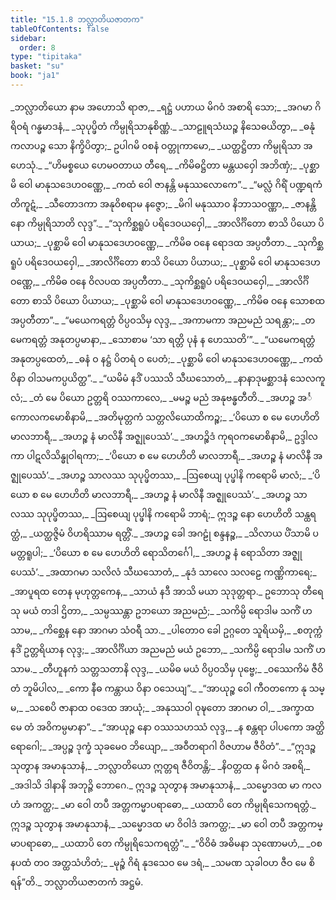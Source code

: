 ```yaml
---
title: "15.1.8 ဘလ္လာတိယဇာတက"
tableOfContents: false
sidebar:
  order: 8
type: "tipitaka"
basket: "su"
book: "ja1"
---
```



<DynamicBreadcrumb />

<Division number="186" book="ja1" e="ch" v="22" p="330">

<Paragraph number="3045" type="verses" book="ja1">
_ဘလ္လာတိယော နာမ အဟောသိ ရာဇာ,_  
_ရဋ္ဌံ ပဟာယ မိဂဝံ အစာရိ သော;_  
_အဂမာ ဂိရိဝရံ ဂန္ဓမာဒနံ,_  
_သုပုပ္ဖိတံ ကိမ္ပုရိသာနုစိဏ္ဏံ._  

</Paragraph>

</Division>
<Division number="187" book="ja1" e="ch" v="22" p="330">

<Paragraph number="3046" type="verses" book="ja1">
_သာဠူရသံဃဉ္စ နိသေဓယိတွာ,_  
_ဓနုံ ကလာပဉ္စ သော နိက္ခိပိတွာ;_  
ဥပါဂမိ ဝစနံ ဝတ္တုကာမော,_  
_ယတ္ထဋ္ဌိတာ ကိမ္ပုရိသာ အဟေသုံ._  

</Paragraph>

</Division>
<Division number="188" book="ja1" e="ch" v="22" p="330">

<Paragraph number="3047" type="verses" book="ja1">
_“ဟိမစ္စယေ ဟေမဝတာယ တီရေ,_  
_ကိမိဓဋ္ဌိတာ မန္တယဝှေါ အဘိဏှံ;_  
_ပုစ္ဆာမိ ဝေါ မာနုသဒေဟဝဏ္ဏေ,_  
_ကထံ ဝေါ ဇာနန္တိ မနုဿလောကေ”._  

</Paragraph>

</Division>
<Division number="189" book="ja1" e="ch" v="22" p="331">

<Paragraph number="3048" type="verses" book="ja1">
_“မလ္လံ ဂိရိံ ပဏ္ဍရကံ တိကူဋံ,_  
_သီတောဒကာ အနုဝိစရာမ နဇ္ဇော;_  
_မိဂါ မနုဿာဝ နိဘာသဝဏ္ဏာ,_  
_ဇာနန္တိ နော ကိမ္ပုရိသာတိ လုဒ္ဒ”._  

</Paragraph>

</Division>
<Division number="190" book="ja1" e="ch" v="22" p="331">

<Paragraph number="3049" type="verses" book="ja1">
_“သုကိစ္ဆရူပံ ပရိဒေဝယဝှေါ,_  
_အာလိင်္ဂိတော စာသိ ပိယော ပိယာယ;_  
_ပုစ္ဆာမိ ဝေါ မာနုသဒေဟဝဏ္ဏေ,_  
_ကိမိဓ ဝနေ ရောဒထ အပ္ပတီတာ._  

</Paragraph>

</Division>
<Division number="191" book="ja1" e="ch" v="22" p="331">

<Paragraph number="3050" type="verses" book="ja1">
_သုကိစ္ဆရူပံ ပရိဒေဝယဝှေါ,_  
_အာလိင်္ဂိတော စာသိ ပိယော ပိယာယ;_  
_ပုစ္ဆာမိ ဝေါ မာနုသဒေဟဝဏ္ဏေ,_  
_ကိမိဓ ဝနေ ဝိလပထ အပ္ပတီတာ._  

</Paragraph>

</Division>
<Division number="192" book="ja1" e="ch" v="22" p="331">

<Paragraph number="3051" type="verses" book="ja1">
_သုကိစ္ဆရူပံ ပရိဒေဝယဝှေါ,_  
_အာလိင်္ဂိတော စာသိ ပိယော ပိယာယ;_  
_ပုစ္ဆာမိ ဝေါ မာနုသဒေဟဝဏ္ဏေ,_  
_ကိမိဓ ဝနေ သောစထ အပ္ပတီတာ”._  

</Paragraph>

</Division>
<Division number="193" book="ja1" e="ch" v="22" p="331">

<Paragraph number="3052" type="verses" book="ja1">
_“မယေကရတ္တံ ဝိပ္ပဝသိမှ လုဒ္ဒ,_  
_အကာမကာ အညမညံ သရန္တာ;_  
_တမေကရတ္တံ အနုတပ္ပမာနာ,_  
_သောစာမ ‘သာ ရတ္တိ ပုနံ န ဟေဿတိ’”._  

</Paragraph>

</Division>
<Division number="194" book="ja1" e="ch" v="22" p="331">

<Paragraph number="3053" type="verses" book="ja1">
_“ယမေကရတ္တံ အနုတပ္ပထေတံ,_  
_ဓနံ ဝ နဋ္ဌံ ပိတရံ ဝ ပေတံ;_  
_ပုစ္ဆာမိ ဝေါ မာနုသဒေဟဝဏ္ဏေ,_  
_ကထံ ဝိနာ ဝါသမကပ္ပယိတ္ထ”._  

</Paragraph>

</Division>
<Division number="195" book="ja1" e="ch" v="22" p="331">

<Paragraph number="3054" type="verses" book="ja1">
_“ယမိမံ နဒိံ ပဿသိ သီဃသောတံ,_  
_နာနာဒုမစ္ဆာဒနံ သေလကူလံ;_  
_တံ မေ ပိယော ဥတ္တရိ ဝဿကာလေ,_  
_မမဉ္စ မညံ အနုဗန္ဓတီတိ._  

</Paragraph>

</Division>
<Division number="196" book="ja1" e="ch" v="22" p="332">

<Paragraph number="3055" type="verses" book="ja1">
_အဟဉ္စ အင်္ကောလကမောစိနာမိ,_  
_အတိမုတ္တကံ သတ္တလိယောထိကဉ္စ;_  
_‘ပိယော စ မေ ဟေဟိတိ မာလဘာရီ,_  
_အဟဉ္စ နံ မာလိနီ အဇ္ဈုပေဿံ’._  

</Paragraph>

</Division>
<Division number="197" book="ja1" e="ch" v="22" p="332">

<Paragraph number="3056" type="verses" book="ja1">
_အဟဉ္စိဒံ ကုရဝကမောစိနာမိ,_  
ဥဒ္ဒါလကာ ပါဋလိသိန္ဓုဝါရကာ;_  
_‘ပိယော စ မေ ဟေဟိတိ မာလဘာရီ,_  
_အဟဉ္စ နံ မာလိနီ အဇ္ဈုပေဿံ’._  

</Paragraph>

</Division>
<Division number="198" book="ja1" e="ch" v="22" p="332">

<Paragraph number="3057" type="verses" book="ja1">
_အဟဉ္စ သာလဿ သုပုပ္ဖိတဿ,_  
_ဩစေယျ ပုပ္ဖါနိ ကရောမိ မာလံ;_  
_‘ပိယော စ မေ ဟေဟိတိ မာလဘာရီ,_  
_အဟဉ္စ နံ မာလိနီ အဇ္ဈုပေဿံ’._  

</Paragraph>

</Division>
<Division number="199" book="ja1" e="ch" v="22" p="332">

<Paragraph number="3058" type="verses" book="ja1">
_အဟဉ္စ သာလဿ သုပုပ္ဖိတဿ,_  
_ဩစေယျ ပုပ္ဖါနိ ကရောမိ ဘာရံ;_  
ဣဒဉ္စ နော ဟေဟိတိ သန္ထရတ္ထံ,_  
_ယတ္ထဇ္ဇိမံ ဝိဟရိဿာမ ရတ္တိံ._  

</Paragraph>

</Division>
<Division number="200" book="ja1" e="ch" v="22" p="332">

<Paragraph number="3059" type="verses" book="ja1">
_အဟဉ္စ ခေါ အဂဠုံ စန္ဒနဉ္စ,_  
_သိလာယ ပိံသာမိ ပမတ္တရူပါ;_  
_‘ပိယော စ မေ ဟေဟိတိ ရောသိတင်္ဂေါ,_  
_အဟဉ္စ နံ ရောသိတာ အဇ္ဈုပေဿံ’._  

</Paragraph>

</Division>
<Division number="201" book="ja1" e="ch" v="22" p="332">

<Paragraph number="3060" type="verses" book="ja1">
_အထာဂမာ သလိလံ သီဃသောတံ,_  
_နုဒံ သာလေ သလဠေ ကဏ္ဏိကာရေ;_  
_အာပူရထ တေန မုဟုတ္တကေန,_  
_သာယံ နဒီ အာသိ မယာ သုဒုတ္တရာ._  

</Paragraph>

</Division>
<Division number="202" book="ja1" e="ch" v="22" p="332">

<Paragraph number="3061" type="verses" book="ja1">
ဥဘောသု တီရေသု မယံ တဒါ ဌိတာ,_  
_သမ္ပဿန္တာ ဥဘယော အညမညံ;_  
_သကိမ္ပိ ရောဒါမ သကိံ ဟသာမ,_  
_ကိစ္ဆေန နော အာဂမာ သံဝရီ သာ._  

</Paragraph>

</Division>
<Division number="203" book="ja1" e="ch" v="22" p="333">

<Paragraph number="3062" type="verses" book="ja1">
_ပါတောဝ ခေါ ဥဂ္ဂတေ သူရိယမှိ,_  
_စတုက္ကံ နဒိံ ဥတ္တရိယာန လုဒ္ဒ;_  
_အာလိင်္ဂိယာ အညမညံ မယံ ဥဘော,_  
_သကိမ္ပိ ရောဒါမ သကိံ ဟသာမ._  

</Paragraph>

</Division>
<Division number="204" book="ja1" e="ch" v="22" p="333">

<Paragraph number="3063" type="verses" book="ja1">
_တီဟူနကံ သတ္တသတာနိ လုဒ္ဒ,_  
_ယမိဓ မယံ ဝိပ္ပဝသိမှ ပုဗ္ဗေ;_  
_ဝဿေကိမံ ဇီဝိတံ ဘူမိပါလ,_  
_ကော နီဓ ကန္တာယ ဝိနာ ဝသေယျ”._  

</Paragraph>

</Division>
<Division number="205" book="ja1" e="ch" v="22" p="333">

<Paragraph number="3064" type="verses" book="ja1">
_“အာယုဉ္စ ဝေါ ကီဝတကော နု သမ္မ,_  
_သစေပိ ဇာနာထ ဝဒေထ အာယုံ;_  
_အနုဿဝါ ဝုဍ္ဎတော အာဂမာ ဝါ,_  
_အက္ခာထ မေ တံ အဝိကမ္ပမာနာ”._  

</Paragraph>

</Division>
<Division number="206" book="ja1" e="ch" v="22" p="333">

<Paragraph number="3065" type="verses" book="ja1">
_“အာယုဉ္စ နော ဝဿသဟဿံ လုဒ္ဒ,_  
_န စန္တရာ ပါပကော အတ္ထိ ရောဂေါ;_  
_အပ္ပဉ္စ ဒုက္ခံ သုခမေဝ ဘိယျော,_  
_အဝီတရာဂါ ဝိဇဟာမ ဇီဝိတံ”._  

</Paragraph>

</Division>
<Division number="207" book="ja1" e="ch" v="22" p="333">

<Paragraph number="3066" type="verses" book="ja1">
_“ဣဒဉ္စ သုတွာန အမာနုသာနံ,_  
_ဘလ္လာတိယော ဣတ္တရ ဇီဝိတန္တိ;_  
_နိဝတ္တထ န မိဂဝံ အစရိ,_  
_အဒါသိ ဒါနာနိ အဘုဉ္ဇိ ဘောဂေ._  

</Paragraph>

</Division>
<Division number="208" book="ja1" e="ch" v="22" p="333">

<Paragraph number="3067" type="verses" book="ja1">
ဣဒဉ္စ သုတွာန အမာနုသာနံ,_  
_သမ္မောဒထ မာ ကလဟံ အကတ္ထ;_  
_မာ ဝေါ တပီ အတ္တကမ္မာပရာဓော,_  
_ယထာပိ တေ ကိမ္ပုရိသေကရတ္တံ._  

</Paragraph>

</Division>
<Division number="209" book="ja1" e="ch" v="22" p="333">

<Paragraph number="3068" type="verses" book="ja1">
ဣဒဉ္စ သုတွာန အမာနုသာနံ,_  
_သမ္မောဒထ မာ ဝိဝါဒံ အကတ္ထ;_  
_မာ ဝေါ တပီ အတ္တကမ္မာပရာဓော,_  
_ယထာပိ တေ ကိမ္ပုရိသေကရတ္တံ”._  

</Paragraph>

</Division>
<Division number="210" book="ja1" e="ch" v="22" p="334">

<Paragraph number="3069" type="verses" book="ja1">
_“ဝိဝိဓံ အဓိမနာ သုဏောမဟံ,_  
_ဝစနပထံ တဝ အတ္ထသံဟိတံ;_  
_မုဉ္စံ ဂိရံ နုဒသေဝ မေ ဒရံ,_  
_သမဏ သုခါဝဟ ဇီဝ မေ စိရန်”တိ._  


</Paragraph>
</Division>

<Paragraph number="3070" type="center" book="ja1">
ဘလ္လာတိယဇာတကံ အဋ္ဌမံ.
</Paragraph>